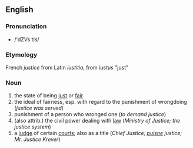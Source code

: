==English==
===Pronunciation===
*/'dZVs tIs/

===Etymology===
French ''justice'' from Latin ''iustitia'', from ''iustus'' "just"

===Noun===

# the state of being [[just]] or [[fair]]
# the ideal of fairness, esp. with regard to the punishment of wrongdoing (''justice was served'')
# punishment of a person who wronged one (''to demand justice'')
# (also attrib.) the civil power dealing with [[law]] (''Ministry of Justice; the justice system'')
# a [[judge]] of certain [[court]]s; also as a title (''Chief Justice; [[puisne]] justice; Mr. Justice Krever'')